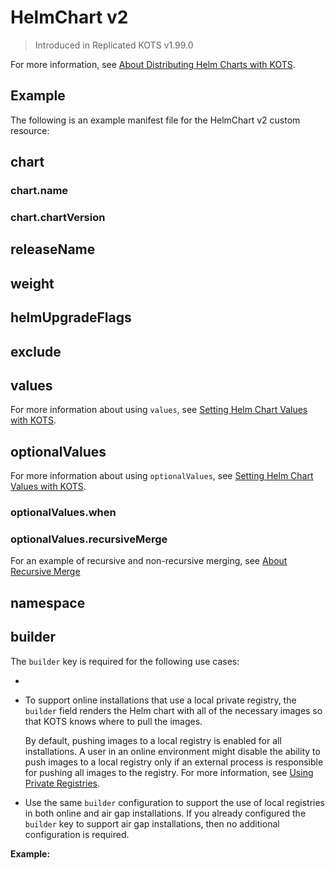 
# HelmChart v2

> Introduced in Replicated KOTS v1.99.0

<KotsHelmCrDescription/>

For more information, see [About Distributing Helm Charts with KOTS](/vendor/helm-native-about).

## Example

The following is an example manifest file for the HelmChart v2 custom resource:

<V2Example/>

## chart

<Chart/>

### chart.name

<ChartName/>

### chart.chartVersion

<ChartVersion/>

## releaseName

<ChartReleaseName/>

## weight

<Weight/>

## helmUpgradeFlags

<HelmUpgradeFlags/>

## exclude

<Exclude/>

## values

<Values/>

For more information about using `values`, see [Setting Helm Chart Values with KOTS](/vendor/helm-optional-value-keys).

## optionalValues

<OptionalValues/>

For more information about using `optionalValues`, see [Setting Helm Chart Values with KOTS](/vendor/helm-optional-value-keys).

### optionalValues.when

<OptionalValuesWhen/>

### optionalValues.recursiveMerge

<OptionalValuesRecursiveMerge/>

For an example of recursive and non-recursive merging, see [About Recursive Merge](/vendor/helm-optional-vales-key#recursive-merge)

## namespace

<Namespace/>

## builder

The `builder` key is required for the following use cases:

* <BuilderAirgapIntro/>

* To support online installations that use a local private registry, the `builder` field renders the Helm chart with all of the necessary images so that KOTS knows where to pull the images.

  By default, pushing images to a local registry is enabled for all installations. A user in an online environment might disable the ability to push images to a local registry only if an external process is responsible for pushing all images to the registry. For more information, see [Using Private Registries](/enterprise/image-registry-settings).

<HelmBuilderRequirements/>

* Use the same `builder` configuration to support the use of local registries in both online and air gap installations. If you already configured the `builder` key to support air gap installations, then no additional configuration is required.

**Example:**

<BuilderExample/>